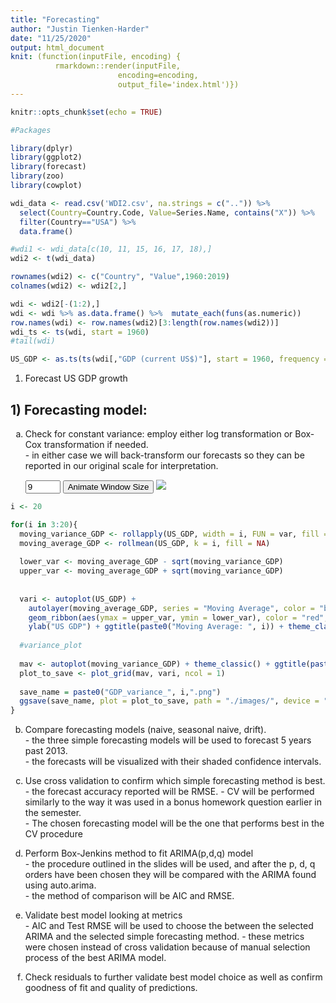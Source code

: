 ```yaml
---
title: "Forecasting"
author: "Justin Tienken-Harder"
date: "11/25/2020"
output: html_document
knit: (function(inputFile, encoding) { 
          rmarkdown::render(inputFile,
                        encoding=encoding, 
                        output_file='index.html')})
---
```


<script>
function onClick(button) { 
  var image_id = button.name; 
  var image_node = document.getElementById(image_id);
  image_node.src = "images/"+ button.value ;
}
</script>

```r
knitr::opts_chunk$set(echo = TRUE)
```

```r
#Packages 

library(dplyr)
library(ggplot2)
library(forecast)
library(zoo)
library(cowplot)
```


```r
wdi_data <- read.csv('WDI2.csv', na.strings = c("..")) %>% 
  select(Country=Country.Code, Value=Series.Name, contains("X")) %>% 
  filter(Country=="USA") %>% 
  data.frame()

#wdi1 <- wdi_data[c(10, 11, 15, 16, 17, 18),]
wdi2 <- t(wdi_data)

rownames(wdi2) <- c("Country", "Value",1960:2019)
colnames(wdi2) <- wdi2[2,]

wdi <- wdi2[-(1:2),] 
wdi <- wdi %>% as.data.frame() %>%  mutate_each(funs(as.numeric))
row.names(wdi) <- row.names(wdi2)[3:length(row.names(wdi2))]
wdi_ts <- ts(wdi, start = 1960)
#tail(wdi)

```


```r
US_GDP <- as.ts(ts(wdi[,"GDP (current US$)"], start = 1960, frequency = 1))
```


1) Forecast US GDP growth   


## **1) Forecasting model:**  

  a) Check for constant variance: employ either log transformation or Box-Cox transformation if needed.  
    - in either case we will back-transform our forecasts so they can be reported in our original scale for interpretation.  
<div>
<input id="moving-average-button" type="number" name="variance" data-device=".png" data-prefix="GDP_variance_" onchange="valueCheck(this)" value="9" defaultvalue="9" min="3" max="20" autocomplete="off"> <button name="moving-average-button" onclick="animateVariance(this)">Animate Window Size</button></input>
<img id="variance" src="images/variance/GDP_variance_9.png"></img>
</div>
<script>
function valueCheck(object){
  let value = parseInt(object.value);
  let max = object.max;
  let min = object.min;
  if(value > max){
  object.value = max
  } else if (value < min){
  object.value = min
  }
  var image = document.getElementById(object.name) ;
  var prefix = object.getAttribute("data-prefix") ;
  var device = object.getAttribute("data-device") ;
  let image_location  = "images/"+object.name+"/"+prefix+object.value+device ;
  console.log(image_location);
  image.src = image_location 
}
</script>
<script>
function animateVariance(object){
  var mab = document.getElementById(object.name);
  console.log(mab.value);
  let min = parseInt(mab.min) ;
  let max = parseInt(mab.max) ;
  function increment(num, max){
    if(num < max){
    let new_num = num + 1 ;
    mab.value = new_num.toString() ;
    mab.dispatchEvent(new Event('change'));
    setTimeout(increment, 500, new_num, max);
    } else {}
  };
  setTimeout(increment, 600, min, max, min);
}
</script>

```r
i <- 20

for(i in 3:20){
  moving_variance_GDP <- rollapply(US_GDP, width = i, FUN = var, fill = NA)
  moving_average_GDP <- rollmean(US_GDP, k = i, fill = NA)
  
  lower_var <- moving_average_GDP - sqrt(moving_variance_GDP) 
  upper_var <- moving_average_GDP + sqrt(moving_variance_GDP)
  
  
  vari <- autoplot(US_GDP) + 
    autolayer(moving_average_GDP, series = "Moving Average", color = "blue", alpha = 0.9) + 
    geom_ribbon(aes(ymax = upper_var, ymin = lower_var), color = "red", fill = "red", alpha = 0.1) + 
    ylab("US GDP") + ggtitle(paste0("Moving Average: ", i)) + theme_classic()
  
  #variance_plot
  
  mav <- autoplot(moving_variance_GDP) + theme_classic() + ggtitle(paste0("US GDP Moving Variance: ",i)) + ylab("Variance")
  plot_to_save <- plot_grid(mav, vari, ncol = 1)
  
  save_name = paste0("GDP_variance_", i,".png")
  ggsave(save_name, plot = plot_to_save, path = "./images/", device = "png")
}

```

    
  b) Compare forecasting models (naive, seasonal naive, drift).  
    - the three simple forecasting models will be used to forecast 5 years past 2013.  
    - the forecasts will be visualized with their shaded confidence intervals.  
    
  c) Use cross validation to confirm which simple forecasting method is best.  
    - the forecast accuracy reported will be RMSE. 
    - CV will be performed similarly to the way it was used in a bonus homework question earlier in the semester.  
    - The chosen forecasting model will be the one that performs best in the CV procedure  
    
  d) Perform Box-Jenkins method to fit ARIMA(p,d,q) model  
    - the procedure outlined in the slides will be used, and after the p, d, q orders have been chosen they will be compared with the ARIMA found using auto.arima.  
    - the method of comparison will be AIC and RMSE.  
    
  e) Validate best model looking at metrics  
    - AIC and Test RMSE will be used to choose the between the selected ARIMA and the selected simple forecasting method. 
    - these metrics were chosen instead of cross validation because of manual selection process of the best ARIMA model.  
    
  f) Check residuals to further validate best model choice as well as confirm goodness of fit and quality of predictions.